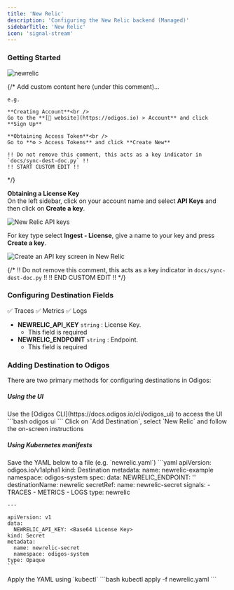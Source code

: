 ```yaml
---
title: 'New Relic'
description: 'Configuring the New Relic backend (Managed)'
sidebarTitle: 'New Relic'
icon: 'signal-stream'
---
```


### Getting Started

<img src="https://d15jtxgb40qetw.cloudfront.net/newrelic.svg" alt="newrelic" className="not-prose h-20" />

{/*
    Add custom content here (under this comment)...

    e.g.

    **Creating Account**<br />
    Go to the **[🔗 website](https://odigos.io) > Account** and click **Sign Up**

    **Obtaining Access Token**<br />
    Go to **⚙️ > Access Tokens** and click **Create New**

    !! Do not remove this comment, this acts as a key indicator in `docs/sync-dest-doc.py` !!
    !! START CUSTOM EDIT !!
*/}

**Obtaining a License Key**<br/>
On the left sidebar, click on your account name and select **API Keys** and then click on **Create a key**.

<Frame>
  <img src="/backends/images/newrelic1.png" alt="New Relic API keys" />
</Frame>

For key type select **Ingest - License**, give a name to your key and press **Create a key**.

<Frame>
  <img src="/backends/images/newrelic2.png" alt="Create an API key screen in New Relic" />
</Frame>

{/*
    !! Do not remove this comment, this acts as a key indicator in `docs/sync-dest-doc.py` !!
    !! END CUSTOM EDIT !!
*/}

### Configuring Destination Fields

<Accordion title="Supported Signals:">
  ✅ Traces
  ✅ Metrics
  ✅ Logs
</Accordion>

- **NEWRELIC_API_KEY** `string` : License Key.
  - This field is required
- **NEWRELIC_ENDPOINT** `string` : Endpoint.
  - This field is required

### Adding Destination to Odigos

There are two primary methods for configuring destinations in Odigos:

##### **Using the UI**

<Steps>
  <Step>
    Use the [Odigos CLI](https://docs.odigos.io/cli/odigos_ui) to access the UI
    ```bash
    odigos ui
    ```
  </Step>
  <Step>
    Click on `Add Destination`, select `New Relic` and follow the on-screen instructions
  </Step>
</Steps>

##### **Using Kubernetes manifests**

<Steps>
  <Step>
    Save the YAML below to a file (e.g. `newrelic.yaml`)
    ```yaml
    apiVersion: odigos.io/v1alpha1
    kind: Destination
    metadata:
      name: newrelic-example
      namespace: odigos-system
    spec:
      data:
        NEWRELIC_ENDPOINT: '<Endpoint (options: [https://otlp.nr-data.net, https://otlp.eu01.nr-data.net])>'
      destinationName: newrelic
      secretRef:
        name: newrelic-secret
      signals:
      - TRACES
      - METRICS
      - LOGS
      type: newrelic

    ---

    apiVersion: v1
    data:
      NEWRELIC_API_KEY: <Base64 License Key>
    kind: Secret
    metadata:
      name: newrelic-secret
      namespace: odigos-system
    type: Opaque
    ```
  </Step>
  <Step>
    Apply the YAML using `kubectl`
    ```bash
    kubectl apply -f newrelic.yaml
    ```
  </Step>
</Steps>